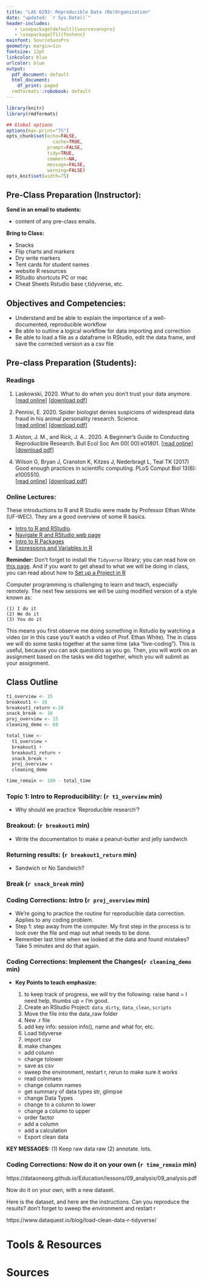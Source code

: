 ```yaml
---
title: "LAS 6292: Reproducible Data (Re)Organization"
date: "updated: `r Sys.Date()`"
header-includes:
   - \usepackage[default]{sourcesanspro}
   - \usepackage[T1]{fontenc}
mainfont: SourceSansPro
geometry: margin=1in
fontsize: 12pt
linkcolor: blue
urlcolor: blue
output:
  pdf_document: default
  html_document:
    df_print: paged
  rmdformats::robobook: default
---
```



```r
library(knitr)
library(rmdformats)

## Global options
options(max.print="75")
opts_chunk$set(echo=FALSE,
	             cache=TRUE,
               prompt=FALSE,
               tidy=TRUE,
               comment=NA,
               message=FALSE,
               warning=FALSE)
opts_knit$set(width=75)
```

## Pre-Class Preparation (Instructor):  

**Send in an email to students:  **  

  * content of any pre-class emails.

**Bring to Class:  **  

  * Snacks
  * Flip charts and markers
  * Dry write markers
  * Tent cards for student names
  * website R resources
  * RStudio shortcuts PC or mac
  * Cheat Sheets Rstudio base r,tidyverse, etc.

## Objectives and Competencies:   

  * Understand and be able to explain the importance of a well-documented, reproducible workflow
  * Be able to outline a logical workflow for data importing and correction
  * Be able to load a file as a dataframe in RStudio, edit the data frame, and save the corrected version as a csv file
  
  

## Pre-class Preparation (Students):

### **Readings**
1. Laskowski, 2020. What to do when you don't trust your data anymore.  
        [[read online]](https://laskowskilab.faculty.ucdavis.edu/2020/01/29/retractions/) [[download pdf]](https://github.com/BrunaLab/LAS6292_DataManagement/blob/master/Assigned_Readings/laskowski_2020.pdf)

2. Pennisi, E. 2020. Spider biologist denies suspicions of widespread data fraud in his animal personality research. Science.  
        [[read online]](https://www.sciencemag.org/news/2020/01/spider-biologist-denies-suspicions-widespread-data-fraud-his-animal-personality) [[download pdf]](https://github.com/BrunaLab/LAS6292_DataManagement/blob/master/Assigned_Readings/Pennisi_2020.pdf)

3.  Alston, J. M., and Rick, J. A.. 2020. A Beginner's Guide to Conducting Reproducible Research. Bull Ecol Soc Am 00( 00):e01801. 
        [[read online]](https://doi.org/10.1002/bes2.1801) [[download pdf]](https://github.com/BrunaLab/LAS6292_DataManagement/blob/master/Assigned_Readings/Alston_Rick_2021_BullEcolSocAm.pdf)

4.  Wilson G, Bryan J, Cranston K, Kitzes J, Nederbragt L, Teal TK (2017) Good enough practices in scientific computing. PLoS Comput Biol 13(6): e1005510.  
        [[read online]](https://doi.org/10.1371/journal.pcbi.1005510)  [[download pdf]](https://github.com/BrunaLab/LAS6292_DataManagement/blob/master/Assigned_Readings/wilson_etal_2017.pdf)


### **Online Lectures:**  

These introductions to R and R Studio were made by Professor Ethan White (UF-WEC). They are a good overview of some R basics.  


  * [Intro to R and RStudio](https://www.youtube.com/watch?v=zqUQL8OOtMQ).   
  * [Navigate R and RStudio web page](https://swcarpentry.github.io/r-novice-gapminder/01-rstudio-intro/index.html)    
  * [Intro to R Packages](https://www.youtube.com/watch?v=NAArCsmztOI)  
  * [Expressions and Variables in R](https://www.youtube.com/watch?v=BFVX0CKY67g&feature=emb_title)  

**Reminder:** Don't forget to install the `Tidyverse` library; you can read how on [this page](https://tidyverse.tidyverse.org/). And if you want to get ahead to what we will be doing in class, you can read about how to [Set up a Project in R](https://swcarpentry.github.io/r-novice-gapminder/02-project-intro/index.html)


Computer programming is challenging to learn and teach, especially remotely. The next few sessions we will be using modified version of a style known as:  

  `(1) I do it`   
  `(2) We do it`  
  `(3) You do it`  

This means you first observe me doing something in Rstudio by watching a video (or in this case you'll watch a video of Prof. Ethan White). The in class we will do some tasks together at the same time (aka "live-coding"). This is useful, because you can ask questions as you go. Then, you will work on an assignment based on the tasks we did together, which you will submit as your assignment.


## Class Outline


```r
t1_overview <- 15
breakout1 <- 10
breakout1_return <-20
snack_break <- 10
proj_overview <- 15
cleaning_demo <- 60

total_time <- 
  t1_overview + 
  breakout1 + 
  breakout1_return + 
  snack_break + 
  proj_overview + 
  cleaning_demo 

time_remain <- 180 - total_time
```


### **Topic 1: Intro to Reproducibility:** (`r t1_overview` min)

* Why should we practice ‘Reproducible research’?


### **Breakout:** (`r breakout1` min)

* Write the documentation to make a peanut-butter and jelly sandwich

### **Returning results:** (`r breakout1_return` min)

* Sandwich or No Sandwich?

### **Break** (`r snack_break` min)

### **Coding Corrections: Intro**  (`r proj_overview` min)

* We're going to practice the routine for reproducible data correction. Applies to any coding problem.
* Step 1: step away from the computer. My first step in the process is to look over the file and map out what needs to be done.
* Remember last time when we looked at the data and found mistakes? Take 5 minutes and do that again.


### **Coding Corrections: Implement the Changes**(`r cleaning_demo` min)

  * **Key Points to teach emphasize:**
      
    1. to keep track of progress, we will try the following: raise hand = I need help, thumbs up = I'm good.
    2. Create an RStudio Project: `data_dirty`, `data_clean`, `scripts`
    3. Move the file into the data_raw folder
    4. New .r file 
    5. add key info: session info(), name and what for, etc.
    6. Load tidyverse
    7. import csv
    8. make changes

    * add column
    * change tolower
    * save as csv
    * sweep the environment, restart r, rerun to make sure it works
    * read colnmaes
    * change column names
    * get summary of data types str, glimpse
    * change Data Types
    * change to a column to lower 
    * change a column to upper
    * order factor
    * add a column
    * add a calculation
    * Export clean data


**KEY MESSAGES:** (1) Keep raw data raw (2) annotate. lots.

### **Coding Corrections: Now do it on your own** (`r time_remain` min)

https://dataoneorg.github.io/Education/lessons/09_analysis/09_analysis.pdf

Now do it on your own, with a new dataset.  

Here is the dataset, and here are the instructions. Can you reproduce the results? don't forget to sweep the environment and restart r

https://www.dataquest.io/blog/load-clean-data-r-tidyverse/ 

# Tools & Resources

# Sources

